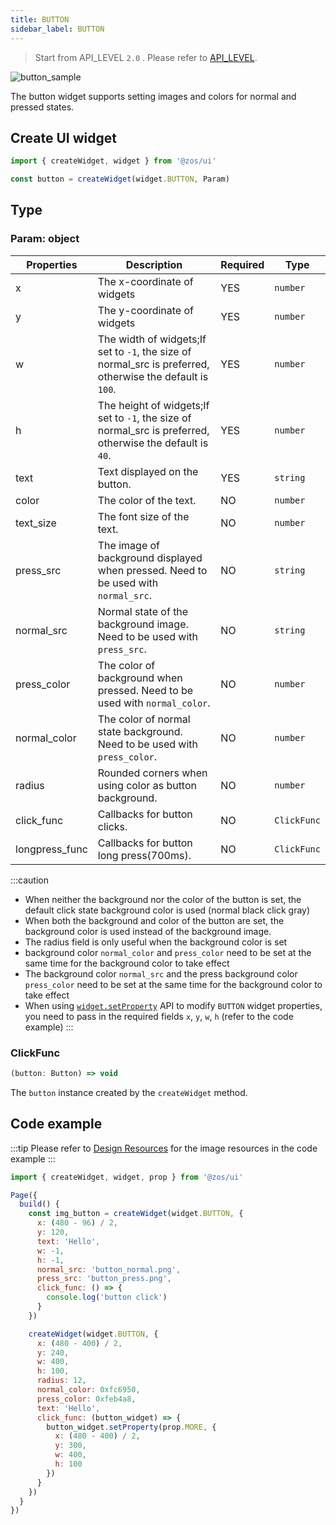```yaml
---
title: BUTTON
sidebar_label: BUTTON
---
```


> Start from API_LEVEL `2.0` . Please refer to [API_LEVEL](../../../../../guides/framework/device/compatibility.md).

![button_sample](/img/api/button_sample.jpg)

The button widget supports setting images and colors for normal and pressed states.

## Create UI widget

```js
import { createWidget, widget } from '@zos/ui'

const button = createWidget(widget.BUTTON, Param)
```

## Type

### Param: object

| Properties     | Description                                                                                                  | Required | Type        |
| -------------- | ------------------------------------------------------------------------------------------------------------ | -------- | ----------- |
| x              | The x-coordinate of widgets                                                                               | YES      | `number`    |
| y              | The y-coordinate of widgets                                                                               | YES      | `number`    |
| w              | The width of widgets;If set to `-1`, the size of normal_src is preferred, otherwise the default is `100`. | YES      | `number`    |
| h              | The height of widgets;If set to `-1`, the size of normal_src is preferred, otherwise the default is `40`. | YES      | `number`    |
| text           | Text displayed on the button.                                                                                | YES      | `string`    |
| color          | The color of the text.                                                                                       | NO       | `number`    |
| text_size      | The font size of the text.                                                                                   | NO       | `number`    |
| press_src      | The image of background displayed when pressed. Need to be used with `normal_src`.                           | NO       | `string`    |
| normal_src     | Normal state of the background image. Need to be used with `press_src`.                                      | NO       | `string`    |
| press_color    | The color of background when pressed. Need to be used with `normal_color`.                                   | NO       | `number`    |
| normal_color   | The color of normal state background. Need to be used with `press_color`.                                    | NO       | `number`    |
| radius         | Rounded corners when using color as button background.                                                       | NO       | `number`    |
| click_func     | Callbacks for button clicks.                                                                                 | NO       | `ClickFunc` |
| longpress_func | Callbacks for button long press(700ms).                                                                      | NO       | `ClickFunc` |

:::caution
- When neither the background nor the color of the button is set, the default click state background color is used (normal black click gray)
- When both the background and color of the button are set, the background color is used instead of the background image.
- The radius field is only useful when the background color is set
- background color `normal_color` and `press_color` need to be set at the same time for the background color to take effect
- The background color `normal_src` and the press background color `press_color` need to be set at the same time for the background color to take effect
- When using [`widget.setProperty`](../setProperty.mdx) API to modify `BUTTON` widget properties, you need to pass in the required fields `x`, `y`, `w`, `h` (refer to the code example)
:::

### ClickFunc

```js
(button: Button) => void
```

The `button` instance created by the `createWidget` method.

## Code example

:::tip
Please refer to [Design Resources](../../../../related-resources/design-resources.mdx) for the image resources in the code example
:::

```js
import { createWidget, widget, prop } from '@zos/ui'

Page({
  build() {
    const img_button = createWidget(widget.BUTTON, {
      x: (480 - 96) / 2,
      y: 120,
      text: 'Hello',
      w: -1,
      h: -1,
      normal_src: 'button_normal.png',
      press_src: 'button_press.png',
      click_func: () => {
        console.log('button click')
      }
    })

    createWidget(widget.BUTTON, {
      x: (480 - 400) / 2,
      y: 240,
      w: 400,
      h: 100,
      radius: 12,
      normal_color: 0xfc6950,
      press_color: 0xfeb4a8,
      text: 'Hello',
      click_func: (button_widget) => {
        button_widget.setProperty(prop.MORE, {
          x: (480 - 400) / 2,
          y: 300,
          w: 400,
          h: 100
        })
      }
    })
  }
})
```
